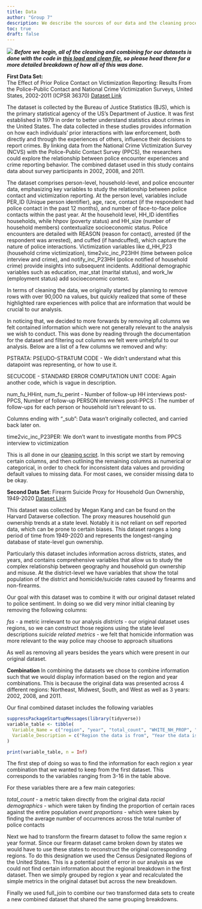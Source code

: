 ```yaml
---
title: Data
author: "Group 7"
description: We describe the sources of our data and the cleaning process.
toc: true
draft: false
---
```


![](images/data-import-cheatsheet-thumbs.png)
***Before we begin, all of the cleaning and combining for our datasets is done with the code in [this load and clean file](\scripts\load_and_clean_data.R), so please head there for a more detailed breakdown of how all of this was done.***

**First Data Set:**  
The Effect of Prior Police Contact on Victimization Reporting: Results From the Police-Public Contact and National Crime Victimization Surveys, United States, 2002-2011 (ICPSR 36370) 
[Dataset Link](https://www.icpsr.umich.edu/web/NACJD/studies/36370/)

The dataset is collected by the Bureau of Justice Statistics (BJS), which is the primary statistical agency of the US's Department of Justice. It was first established in 1979 in order to better understand statistics about crimes in the United States. The data collected in these studies provides information on how each individuals' prior interactions with law enforcement, both directly and through the experiences of others, influence their decisions to report crimes. By linking data from the National Crime Victimization Survey (NCVS) with the Police-Public Contact Survey (PPCS), the researchers could explore the relationship between police encounter experiences and crime reporting behavior. The combined dataset used in this study contains data about survey participants in 2002, 2008, and 2011.


The dataset comprises person-level, household-level, and police encounter data, emphasizing key variables to study the relationship between police contact and victimization reporting. 
At the person level, variables include PER_ID (Unique person identifier), age, race, contact (if the respondent had police contact in the past 12 months), and number of face-to-face police contacts within the past year.
At the household level, HH_ID identifies households, while hhpov (poverty status) and HH_size (number of household members) contextualize socioeconomic status. Police encounters are detailed with REASON (reason for contact), arrested (if the respondent was arrested), and cuffed (if handcuffed), which capture the nature of police interactions. 
Victimization variables like d_HH_P23 (household crime victimization), time2vic_inc_P23HH (time between police interview and crime), and notify_inc_P23HH (police notified of household crime) provide insights into subsequent incidents. 
Additional demographic variables such as education, mar_stat (marital status), and work_lw (employment status) add socioeconomic context.

In terms of cleaning the data, we originally started by planning to remove rows with over 90,000 na values, but quickly realized that some of these highlighted rare experiences with police that are information that would be crucial to our analysis. 

In noticing that, we decided to more forwards by removing all columns we felt contained information which were not generally relevant to the analysis we wish to conduct. This was done by reading through the documentation for the dataset and filtering out columns we felt were unhelpful to our analysis. Below are a list of a few columns we removed and why:

PSTRATA: PSEUDO-STRATUM CODE - We didn't understand what this datapoint was representing, or how to use it.

SECUCODE - STANDARD ERROR COMPUTATION UNIT CODE: Again another code, which is vague in description.

num_fu_HHint, num_fu_perint - Number of follow-up HH interviews post-PPCS, Number of follow-up PERSON interviews post-PPCS : The number of follow-ups for each person or household isn't relevant to us.

Columns ending with "_sub": Data wasn't originally collected, and carried back later on. 

time2vic_inc_P23PER: We don't want to investigate months from PPCS interview to victimization

This is all done in our [cleaning script](\scripts\load_and_clean_data.R). In this script we start by removing certain columns, and then outlining the remaining columns as numerical or categorical, in order to check for inconsistent data values and providing default values to missing data. For most cases, we consider missing data to be okay.

**Second Data Set:**
Firearm Suicide Proxy for Household Gun Ownership, 1949-2020
[Dataset Link](https://dataverse.harvard.edu/dataset.xhtml?persistentId=doi:10.7910/DVN/QVYDUD)

This dataset was collected by Megan Kang and can be found on the Harvard Dataverse collection. The proxy measures household gun ownership trends at a state level. Notably it is not reliant on self reported data, which can be prone to certain biases. This dataset ranges a long period of time from 1949-2020 and represents the longest-ranging database of state-level gun ownership. 

Particularly this dataset includes information across districts, states, and years, and contains comprehensive variables that allow us to study the complex relationship between geography and household gun ownership and misuse. At the district-level we have variables that show the total population of the district and homicide/suicide rates caused by firearms and non-firearms.

Our goal with this dataset was to combine it with our original dataset related to police sentiment. In doing so we did very minor initial cleaning by removing the following columns:

*fss* - a metric irrelevant to our analysis
*districts* - our original dataset uses regions, so we can construct those regions using the state level descriptions
*suicide related metrics* - we felt that homicide information was more relevant to the way police may choose to approach situations

As well as removing all years besides the years which were present in our original dataset. 

**Combination**
In combining the datasets we chose to combine information such that we would display information based on the region and year combinations. This is because the original data was presented across 4 different regions: Northeast, Midwest, South, and West as well as 3 years: 2002, 2008, and 2011.

Our final combined dataset includes the following variables
```r
suppressPackageStartupMessages(library(tidyverse))
variable_table <- tibble(
  Variable_Name = c("region", "year", "total_count", "WHITE_NH_PROP", "B_NH_PROP", "HISPANIC_PROP", "OTHER_MULTI_NH_PROP", "CONTACT_FREQ", "OC_FRISK_PROP", "TC_FRISK_PROP", "VSRCH_PROP", "ARREST_PROP", "CUFFED_PROP", "PROPER_PROP", "IMPROPER_PROP", "AVG_CONT", "population", "fa_homicides", "nfa_homicides", "homicides", "fa_homicide_rate", "nfa_homicide_rate", "homicide_rate"),
  Variable_Description = c("Region the data is from", "Year the data is from", "Total number of responses in the police sentiment dataset", "White non-hispanic proportion of responses for police sentiment", "Black non-hispanic proportion of responses for police sentiment", "Hispanic proportion of responses for police sentiment survey", "Other/multiracial/Non-hispanic proportion of responses for police sentiment survey", "Proportion of responders who had contact with law enforcement", "Proportion of stop and frisks for non-traffic stops", "Proportion of stop and frisks for traffic stops", "Proportion of vehicle searchs", "Proportions of contacts that ended in arrest", "Proportion of contacts that included cuffing", "Proportion of contacts deemed handled proper", "Proportion of contacts deemed unproperly handled", "Average number of contacts in the last year", "Total region population from US census", "Number of Firearm homicides", "Number of non-firearm homicides", "number of homidides", "firearm homicides per 100,000", "non-firearm homicides per 100,000", "homicides per 100,000")
)

print(variable_table, n = Inf)
```


The first step of doing so was to find the information for each region x year combination that we wanted to keep from the first dataset. This corresponds to the variables ranging from 3-16 in the table above.

For these variables there are a few main categories:

*total_count* - a metric taken directly from the original data 
*racial demographics* - which were taken by finding the proportion of certain races against the entire population
*event proportions* - which were taken by finding the average number of occurrences across the total number of police contacts

Next we had to transform the firearm dataset to follow the same region x year format. Since our firearm dataset came broken down by states we would have to use these states to reconstruct the original corresponding regions. To do this designation we used the Census Designated Regions of the United States. This is a potential point of error in our analysis as we could not find certain information about the regional breakdown in the first dataset. Then we simply grouped by region x year and recalculated the simple metrics in the original dataset but across the new breakdown. 

Finally we used full_join to combine our two transformed data sets to create a new combined dataset that shared the same grouping breakdowns. 


